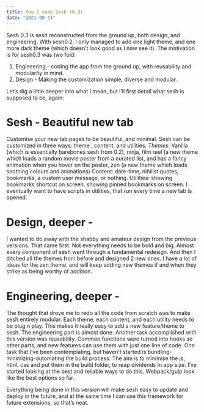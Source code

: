 ```yaml
---
title: How I made Sesh (0.3)
date: "2021-09-11"
---
```


Sesh 0.3 is sesh reconstructed from the ground up, both design, and engineering. With sesh0.2, I only managed to add one light theme, and one more dark theme (which doesn’t look good as I now see it).
The motivation is for sesh0.3 was two fold:
1. Engineering - coding the app from the ground up, with reusability and modularity in mind.
2. Design - Making the customization simple, diverse and modular.

Let’s dig a little deeper into what I mean, but I’ll first detail what sesh is supposed to be, again:
# Sesh - Beautiful new tab
Customise your new tab pages to be beautiful, and minimal.
Sesh can be customized in three ways: theme , content, and utilities.
*Themes:* Vanilla (which is essentially barebones sesh from 0.2), ninja, film reel (a new theme which loads a random movie poster from a curated list, and has a fancy animation when you hover on the poster, zen (a new theme which loads soothing colours and animations)
Content: date-time, nihilist quotes, bookmarks, a custom user message, or nothing.
Utilities: showing bookmarks shortcut on screen, showing pinned bookmarks on screen. I eventually want to have scripts in utilities, that run every time a new tab is opened.

# Design, deeper -
I wanted to do away with the shabby and amateur design from the previous versions. That came first. Not everything needs to be bold and big. Almost every component of sesh went through a fundamental redesign. And then I ditched all the themes from before and designed 2 new ones. I have a lot of ideas for the zen theme, and will keep adding new themes if and when they strike as being worthy of addition.

# Engineering, deeper -
The thought that drove me to redo all the code from scratch was to make sesh entirely modular. Each theme, each content, and each utility needs to be plug n play. This makes it really easy to add a new feature/theme to sesh. The engineering part is almost done. Another task accomplished with this version was reusability. Common functions were turned into hooks so other parts, and new features can use them with just one line of code. One task that I’ve been contemplating, but haven’t started is bundling-minimizing-automating the build process.
The aim is to minimise the js, html, css and put them in the build folder, to reap dividends
In app size. I’ve started looking at the best and reliable ways to do this. Webpack/gulp look like the best options so far.

Everything being done in this version will make sesh easy to update and deploy in the future, and at the same time I can use this framework for future extensions, so that’s neat.
